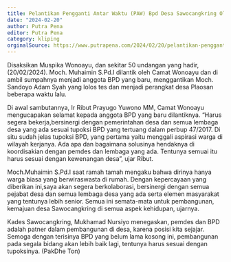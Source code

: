 ```yaml
---
title: Pelantikan Pengganti Antar Waktu (PAW) Bpd Desa Sawocangkring Oleh Camat Wonoayu Sidoarjo
date: "2024-02-20"
author: Putra Pena
editor: Putra Pena
category: kliping
orginalSource: https://www.putrapena.com/2024/02/20/pelantikan-pengganti-antar-waktu-paw-bpd-desa-sawocangkring-oleh-camat-wonoayu-sidoarjo/
---
```


Disaksikan Muspika Wonoayu, dan sekitar 50 undangan yang hadir,(20/02/2024). Moch. Muhaimin S.Pd.I dilantik oleh Camat Wonoayu dan di ambil sumpahnya menjadi anggota BPD yang baru, menggantikan Moch. Sandoyo Adam Syah yang lolos tes dan menjadi perangkat desa Plaosan beberapa waktu lalu.

Di awal sambutannya, Ir Ribut Prayugo Yuwono MM, Camat Wonoayu mengucapakan selamat kepada anggota BPD yang baru dilantiknya. “Harus segera bekerja,bersinergi dengan pemerintahan desa dan semua lembaga desa yang ada sesuai tupoksi BPD yang tertuang dalam perbup 47/2017. Di situ sudah jelas tupoksi BPD, yang pertama yaitu menggali aspirasi warga di wilayah kerjanya. Ada apa dan bagaimana solusinya hendaknya di koordisakian dengan pemdes dan lembaga yang ada. Tentunya semuai itu harus sesuai dengan kewenangan desa”, ujar Ribut.

Moch.Muhaimin S.Pd.I saat ramah tamah mengaku bahwa dirinya hanya warga biasa yang berwiraswasta di rumah. Dengan kepercayaan yang diberikan ini,saya akan segera berkolaborasi, bersinergi dengan semua pejabat desa dan semua lembaga desa yang ada serta elemen masyarakat yang tentunya lebih senior. Semua ini semata-mata untuk pembangunan, kemajuan desa Sawocangkring di semua aspek kehidupan, ujarnya.

Kades Sawocangkring, Mukhamad Nursiyo menegaskan, pemdes dan BPD adalah patner dalam pembangunan di desa, karena posisi kita sejajar. Semoga dengan terisinya BPD yang belum lama kosong ini, pembangunan pada segala bidang akan lebih baik lagi, tentunya harus sesuai dengan tupoksinya. (PakDhe Ton)
